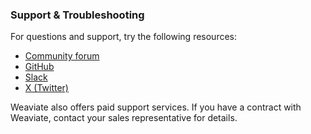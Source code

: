 ### Support & Troubleshooting

For questions and support, try the following resources:

- [Community forum](https://forum.weaviate.io)
- [GitHub](https://github.com/weaviate/weaviate)
- [Slack](https://weaviate.io/slack)
- [X (Twitter)](https://twitter.com/weaviate_io)

Weaviate also offers paid support services. If you have a contract with Weaviate, contact your sales representative for details.
